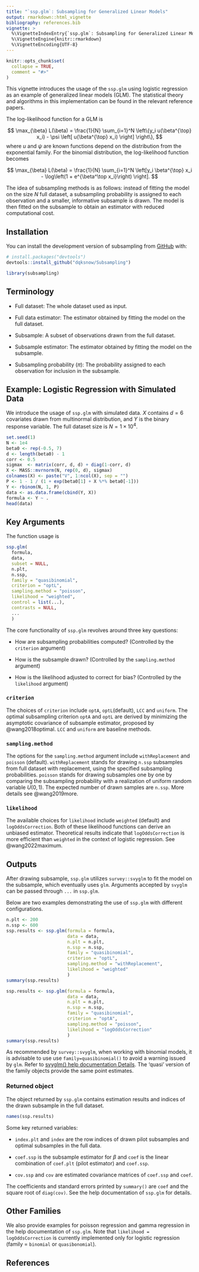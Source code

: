 ```yaml
---
title: "`ssp.glm`: Subsampling for Generalized Linear Models"
output: rmarkdown::html_vignette
bibliography: references.bib
vignette: >
  %\VignetteIndexEntry{`ssp.glm`: Subsampling for Generalized Linear Models}
  %\VignetteEngine{knitr::rmarkdown}
  %\VignetteEncoding{UTF-8}
---
```


```r
knitr::opts_chunk$set(
  collapse = TRUE,
  comment = "#>"
)
```

This vignette introduces the usage of the `ssp.glm` using logistic regression as
an example of generalized linear models (GLM). The statistical theory and
algorithms in this implementation can be found in the relevant reference papers.

The log-likelihood function for a GLM is

$$
\max_{\beta} L(\beta) = \frac{1}{N} \sum_{i=1}^N \left\{y_i u(\beta^{\top} x_i)
- \psi \left[ u(\beta^{\top} x_i) \right] \right\},
$$
where $u$ and $\psi$ are known functions depend on the distribution from the
exponential family. For the binomial distribution, the log-likelihood function
becomes

$$
\max_{\beta} L(\beta) = \frac{1}{N} \sum_{i=1}^N \left[y_i \beta^{\top} x_i -
\log\left(1 + e^{\beta^\top x_i}\right) \right].
$$

The idea of subsampling methods is as follows: instead of fitting the model on
the size $N$ full dataset, a subsampling probability is assigned to each
observation and a smaller, informative subsample is drawn. The model is then
fitted on the subsample to obtain an estimator with reduced computational cost.

## Installation

You can install the development version of subsampling from [GitHub](https://github.com/) with:

``` r
# install.packages("devtools")
devtools::install_github("dqksnow/Subsampling")
```

```r
library(subsampling)
```

## Terminology

- Full dataset: The whole dataset used as input.

- Full data estimator: The estimator obtained by fitting the model on the full
  dataset.

- Subsample: A subset of observations drawn from the full dataset.

- Subsample estimator: The estimator obtained by fitting the model on the
  subsample.

- Subsampling probability ($\pi$): The probability assigned to each observation
  for inclusion in the subsample.

## Example: Logistic Regression with Simulated Data

We introduce the usage of `ssp.glm` with simulated data. $X$ contains $d=6$
covariates drawn from multinormal distribution, and $Y$ is the binary response
variable. The full dataset size is $N = 1 \times 10^4$.

```r
set.seed(1)
N <- 1e4
beta0 <- rep(-0.5, 7)
d <- length(beta0) - 1
corr <- 0.5
sigmax  <- matrix(corr, d, d) + diag(1-corr, d)
X <- MASS::mvrnorm(N, rep(0, d), sigmax)
colnames(X) <- paste("V", 1:ncol(X), sep = "")
P <- 1 - 1 / (1 + exp(beta0[1] + X %*% beta0[-1]))
Y <- rbinom(N, 1, P)
data <- as.data.frame(cbind(Y, X))
formula <- Y ~ .
head(data)
```


## Key Arguments

The function usage is

```r
ssp.glm(
  formula,
  data,
  subset = NULL,
  n.plt,
  n.ssp,
  family = "quasibinomial",
  criterion = "optL",
  sampling.method = "poisson",
  likelihood = "weighted",
  control = list(...),
  contrasts = NULL,
  ...
  )
```

The core functionality of `ssp.glm` revolves around three key questions:

- How are subsampling probabilities computed? (Controlled by the `criterion`
  argument)

- How is the subsample drawn? (Controlled by the `sampling.method` argument)

- How is the likelihood adjusted to correct for bias? (Controlled by the
  `likelihood` argument)

### `criterion`

The choices of `criterion` include `optA`, `optL`(default), `LCC` and
`uniform`. The optimal subsampling criterion `optA` and `optL` are derived by
minimizing the asymptotic covariance of subsample estimator, proposed by
@wang2018optimal. `LCC` and `uniform` are baseline methods.

### `sampling.method`

The options for the `sampling.method` argument include `withReplacement` and
`poisson` (default). `withReplacement` stands for drawing `n.ssp` subsamples
from full dataset with replacement, using the specified subsampling
probabilities. `poisson` stands for drawing subsamples one by one by comparing the
subsampling probability with a realization of uniform random variable
$U(0,1)$. The expected number of drawn samples are `n.ssp`. More details see
@wang2019more.

### `likelihood`

The available choices for `likelihood` include `weighted` (default) and
`logOddsCorrection`. Both of these likelihood functions can derive an unbiased
estimator. Theoretical results indicate that `logOddsCorrection` is more
efficient than `weighted` in the context of logistic regression. See
@wang2022maximum.

## Outputs

After drawing subsample, `ssp.glm` utilizes `survey::svyglm` to fit the model on
the subsample, which eventually uses `glm`. Arguments accepted by `svyglm` can
be passed through `...` in `ssp.glm`.

Below are two examples demonstrating the use of `ssp.glm` with different
configurations.

```r
n.plt <- 200
n.ssp <- 600
ssp.results <- ssp.glm(formula = formula,
                       data = data,
                       n.plt = n.plt,
                       n.ssp = n.ssp,
                       family = "quasibinomial",
                       criterion = "optL",
                       sampling.method = "withReplacement",
                       likelihood = "weighted"
                       )
summary(ssp.results)
```

```r
ssp.results <- ssp.glm(formula = formula,
                       data = data,
                       n.plt = n.plt,
                       n.ssp = n.ssp,
                       family = "quasibinomial",
                       criterion = "optA",
                       sampling.method = "poisson",
                       likelihood = "logOddsCorrection"
                       )
summary(ssp.results)
```

As recommended by `survey::svyglm`, when working with binomial models, it is
advisable to use use `family=quasibinomial()` to avoid a warning issued by
`glm`. Refer to [svyglm() help documentation Details
](https://www.rdocumentation.org/packages/survey/versions/4.4-2/topics/svyglm). The
'quasi' version of the family objects provide the same point estimates.

### Returned object 

The object returned by `ssp.glm` contains estimation results and indices of the
drawn subsample in the full dataset.

```r
names(ssp.results)
```

Some key returned variables:

- `index.plt` and `index` are the row indices of drawn pilot subsamples and
optimal subsamples in the full data.

- `coef.ssp` is the subsample estimator for $\beta$ and `coef` is the linear 
combination of `coef.plt` (pilot estimator) and `coef.ssp`. 

- `cov.ssp` and `cov` are estimated covariance matrices of `coef.ssp` and
`coef`. 

The coefficients and standard errors printed by `summary()` are `coef` and the
square root of `diag(cov)`. See the help documentation of `ssp.glm` for details.

## Other Families

We also provide examples for poisson regression and gamma regression in the help
documentation of `ssp.glm`. Note that `likelihood = logOddsCorrection` is
currently implemented only for logistic regression (family = `binomial` or
`quasibonomial`).

## References